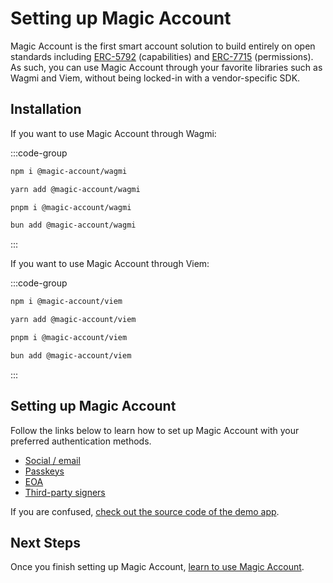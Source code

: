 # Setting up Magic Account

Magic Account is the first smart account solution to build entirely on open standards including [ERC-5792](/magic-account/knowledge-base/capabilities) (capabilities) and [ERC-7715](/magic-account/knowledge-base/permissions) (permissions).  As such, you can use Magic Account through your favorite libraries such as Wagmi and Viem, without being locked-in with a vendor-specific SDK.

## Installation

If you want to use Magic Account through Wagmi:

:::code-group

```bash [npm]
npm i @magic-account/wagmi
```

```bash [yarn]
yarn add @magic-account/wagmi
```

```bash [pnpm]
pnpm i @magic-account/wagmi
```

```bash [bun]
bun add @magic-account/wagmi
```

:::

If you want to use Magic Account through Viem:

:::code-group

```bash [npm]
npm i @magic-account/viem
```

```bash [yarn]
yarn add @magic-account/viem
```

```bash [pnpm]
pnpm i @magic-account/viem
```

```bash [bun]
bun add @magic-account/viem
```

:::

## Setting up Magic Account

Follow the links below to learn how to set up Magic Account with your preferred authentication methods.

- [Social / email](/magic-account/setup/social)
- [Passkeys](/magic-account/setup/passkeys)
- [EOA](/magic-account/setup/eoa)
- [Third-party signers](/magic-account/setup/third-party-signers)

If you are confused, [check out the source code of the demo app](https://github.com/zerodevapp/cab-demo).

## Next Steps

Once you finish setting up Magic Account, [learn to use Magic Account](/magic-account/usage).